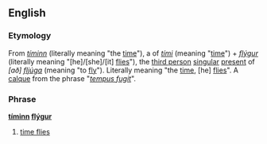 ==English==
===Etymology===
From ''[[tíminn]]'' (literally meaning "the [[time]]"), a {{def}} {{nom}} {{singular}} of ''[[tími#Icelandic|tími]]'' (meaning "[[time]]") + ''[[flýgur]]'' (literally meaning "[he]/[she]/[it] [[flies]]"), the [[third person]] [[singular]] [[present]] of ''[að] [[fljúga]]'' (meaning "to [[fly]]"). Literally meaning "the [[time]], [he] [[flies]]". A [[calque]] from the {{L.|is}} phrase "''[[tempus fugit]]''".
===Phrase===
'''[[tími#Icelandic|tíminn]] [[fljúga#Icelandic|flýgur]]'''
# {{idiom|lang=is}} [[time flies]]